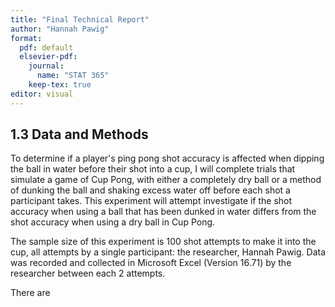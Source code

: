```yaml
---
title: "Final Technical Report"
author: "Hannah Pawig"
format:
  pdf: default
  elsevier-pdf:
    journal:
      name: "STAT 365"
    keep-tex: true
editor: visual
---
```


## 1.3 Data and Methods

To determine if a player\'s ping pong shot accuracy is affected when dipping the ball in water before their shot into a cup, I will complete trials that simulate a game of Cup Pong, with either a completely dry ball or a method of dunking the ball and shaking excess water off before each shot a participant takes. This experiment will attempt investigate if the shot accuracy when using a ball that has been dunked in water differs from the shot accuracy when using a dry ball in Cup Pong.

The sample size of this experiment is 100 shot attempts to make it into the cup, all attempts by a single participant: the researcher, Hannah Pawig. Data was recorded and collected in Microsoft Excel (Version 16.71) by the researcher between each 2 attempts.

There are
